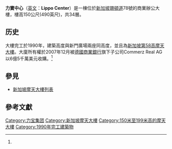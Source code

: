 {{Infobox building
|name               = 力寶中心<br>Lippo Centre 
|image              = Lippo Centre, Singapore.JPG
|caption            = 
|location           = {{SIN}}[[珊頓道|珊頓道]]
|latd  = 1| latm = 16| lats = 23.03| latNS = N
|longd = 103| longm = 50| longs = 40.38| longEW = E
|iso_region         = SG
|coordinates_display= title
|status             = 完工
|start_date         = 
|completion_date    = 1990年
|opening            = 
|building_type      = 商業辦公室
|antenna_spire      = 
|roof               = 150公尺(490英尺)
|top_floor          = 
|floor_count        = 34層
|elevator_count     = 12
|cost               = $ 35,000,000
|floor_area         = 
|architect          = Raymond Woo and Associates Architects
|structural_engineer= 
|main_contractor    = 
|developer          = 
|owner              = 
|management         = 
|references         = <ref name="emporis">{{emporis|173396}}</ref><ref>{{skyscraperpage|46252}}</ref><ref>{{structurae|}}</ref>
}}

'''力寶中心'''（[[英文|英文]]：'''Lippo Center'''）是一棟位於[[新加坡|新加坡]]{{link-en|新加坡市中心|Downtown Core|市中心}}[[珊頓道|珊頓道]]78號的商業辦公大樓，樓高150公尺(490英尺)，共34層。

==历史==
大樓完工於1990年，建築高度與新門廣場兩座同高度，並且為[[新加坡摩天大樓列表|新加坡第58高摩天大樓]]。大廈所有權於2007年12月被[[德國商業銀行|德國商業銀行]]旗下子公司Commerz Real AG以6億5千萬美元收購。<ref  name="emporis" />

==參見==
* [[新加坡摩天大樓列表|新加坡摩天大樓列表]]

==參考文獻==
{{reflist}}

{{新加坡摩天大楼}}
[[Category:力宝集团|Category:力宝集团]]
[[Category:新加坡摩天大樓|Category:新加坡摩天大樓]]
[[Category:150米至199米高的摩天大樓|Category:150米至199米高的摩天大樓]]
[[Category:1990年完工建築物|Category:1990年完工建築物]]